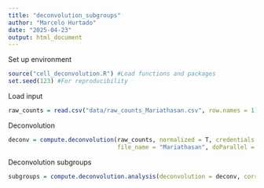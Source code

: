 ```yaml
---
title: "deconvolution_subgroups"
author: "Marcelo Hurtado"
date: "2025-04-23"
output: html_document
---
```


Set up environment
```r
source("cell_deconvolution.R") #Load functions and packages
set.seed(123) #For reproducibility
```

Load input
```r
raw_counts = read.csv("data/raw_counts_Mariathasan.csv", row.names = 1)
```

Deconvolution
```r
deconv = compute.deconvolution(raw_counts, normalized = T, credentials.mail = "marcelo.hurtado@inserm.fr", credentials.token = "734212f6ad77fc4eea2bdb502792f294", 
                               file_name = "Mariathasan", doParallel = T, workers = 6)
```

Deconvolution subgroups
```r
subgroups = compute.deconvolution.analysis(deconvolution = deconv, corr = 0.7, seed = 123, file_name = "Mariathasan") 
```

